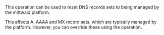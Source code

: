 This operation can be used to reset DNS records sets to being managed by the mittwald platform.

This affects A, AAAA and MX record sets, which are typically managed by the platform. However, you can override these
using the <OperationLink operation="dns-update-record-set" /> operation.
